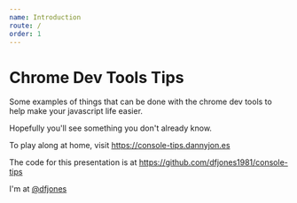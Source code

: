 ```yaml
---
name: Introduction
route: /
order: 1
---
```


# Chrome Dev Tools Tips

Some examples of things that can be done with the chrome dev tools to help make your javascript life easier.

Hopefully you'll see something you don't already know.

To play along at home, visit <https://console-tips.dannyjon.es>

The code for this presentation is at https://github.com/dfjones1981/console-tips

I'm at [@dfjones](https://twitter.com/dfjones)

